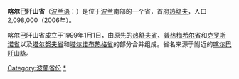 <!--[[File:Subcarpathian_Voivodship.png|right]]-->
{{Infobox Voivodeship
|name = Województwo podkarpackie<br /><br />喀尔巴阡山省
|flag = POL województwo podkarpackie flag.svg
|coat-of-arms = POL województwo podkarpackie COA.svg
|location = Subcarpathian Voivodship.png
|counties = PPA podkarpackie powiaty.svg
|capital = [[热舒夫|热舒夫]]
|area = 17,844
|pop = 2,098,000
|pop-year = 2006
|density = 118
|urban = 4
|land = 21
|gmina = 159
}}
'''喀尔巴阡山省'''（[[波兰语|波兰语]]：'''{{lang|pl|województwo podkarpackie}}'''）是位于[[波兰|波兰]]南部的一个省，首府[[热舒夫|热舒夫]]，人口2,098,000（2006年）。

喀尔巴阡山省成立于1999年1月1日，由原先的[[热舒夫省|热舒夫省]]、[[普热梅希尔省|普热梅希尔省]]和[[克罗斯诺省|克罗斯诺省]]以及[[塔尔努夫省|塔尔努夫省]]和[[塔尔诺布热格省|塔尔诺布热格省]]的部分合并组成。省名来源于附近的[[喀尔巴阡山脉|喀尔巴阡山脉]]。

{{波蘭行政區劃}}

{{Authority control}}
[[Category:波蘭省份|Category:波蘭省份]]
[[Category:喀尔巴阡山省|*]]